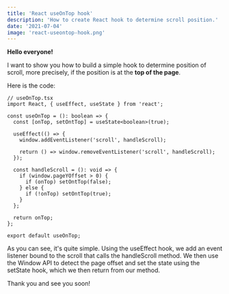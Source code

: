```yaml
---
title: 'React useOnTop hook'
description: 'How to create React hook to determine scroll position.'
date: '2021-07-04'
image: 'react-useontop-hook.png'
---
```


**Hello everyone!**

I want to show you how to build a simple hook to determine position of scroll,
more precisely, if the position is at the **top of the page**.

Here is the code:

```tsx
// useOnTop.tsx
import React, { useEffect, useState } from 'react';

const useOnTop = (): boolean => {
  const [onTop, setOntTop] = useState<boolean>(true);

  useEffect(() => {
    window.addEventListener('scroll', handleScroll);

    return () => window.removeEventListener('scroll', handleScroll);
  });

  const handleScroll = (): void => {
    if (window.pageYOffset > 0) {
      if (onTop) setOntTop(false);
    } else {
      if (!onTop) setOntTop(true);
    }
  };

  return onTop;
};

export default useOnTop;
```

As you can see, it's quite simple. Using the useEffect hook,
we add an event listener bound to the scroll that calls the handleScroll method.
We then use the Window API to detect the page offset and set the state using the setState hook,
which we then return from our method.

Thank you and see you soon!
